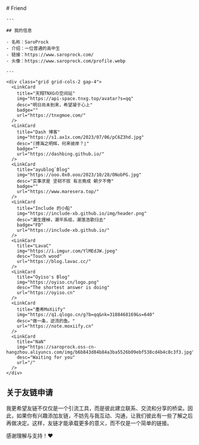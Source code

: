 
<BaseLayout title="Friend">
  <BaseCard title="Friend">
    # Friend

    ---

    ## 我的信息

    - 名称：SaroProck
    - 介绍：一位普通的高中生
    - 链接：https://www.saroprock.com/
    - 头像：https://www.saroprock.com/profile.webp

    ---

    <div class="grid grid-cols-2 gap-4">
      <LinkCard
        title="天翔TNXGの空间站"
        img="https://api-space.tnxg.top/avatar?s=qq"
        desc="明日尚未到来，希望凝于心上"
        badge=""
        url="https://tnxgmoe.com/"
      />
      <LinkCard
        title="Dash 博客"
        img="https://s1.ax1x.com/2023/07/06/pC6Z3hd.jpg"
        desc="⌈搏海之明辉，何来彼岸？⌋"
        badge=""
        url="https://dashbing.github.io/"
      />
      <LinkCard
        title="ayublog`Blog"
        img="https://ooo.0x0.ooo/2023/10/28/ONobPG.jpg"
        desc="实事求是 坚韧不拔 有志竟成 朝夕不倦"
        badge=""
        url="https://www.maresera.top/"
      />
      <LinkCard
        title="Include 的小船"
        img="https://include-xb.github.io/img/header.png"
        desc="潮生理棹，潮平系缆，潮落浩歌归去"
        badge="FD"
        url="https://include-xb.github.io/"
      />
      <LinkCard
        title="LavaC"
        img="https://i.imgur.com/YlMEdJW.jpeg"
        desc="Touch wood"
        url="https://blog.lavac.cc/"
      />
      <LinkCard
        title="Oyiso's Blog"
        img="https://oyiso.cn/logo.png"
        desc="The shortest answer is doing"
        url="https://oyiso.cn"
      />
      <LinkCard
        title="墨希MoXiify"
        img="https://q1.qlogo.cn/g?b=qq&nk=3188468169&s=640"
        desc="做一条，逆流的鱼。"
        url="https://note.moxiify.cn"
      />
      <LinkCard
        title="NaN"
        img="https://saroprock.oss-cn-hangzhou.aliyuncs.com/img/b6b843d84b84a3ba5526b09ebf538cd4b4c8c3f3.jpg"
        desc="Waiting for you"
        url="/"
      />
    </div>
  
  ## 关于友链申请

  我更希望友链不仅仅是一个引流工具，而是彼此建立联系、交流和分享的桥梁。因此，如果你有兴趣添加友链，不妨先与我互动、沟通，让我们彼此有一些了解之后再做决定。这样，友链才能承载更多的意义，而不仅是一个简单的链接。

  感谢理解与支持！❤️
  
  </BaseCard>
</BaseLayout>
